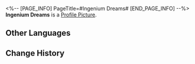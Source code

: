 <%-- [PAGE_INFO]
PageTitle=#Ingenium Dreams#
[END_PAGE_INFO] --%>
{{Item Infobox
|id          = 221001
|image       = Item Ingenium Dreams.png
|type        = Phone Wallpaper
|invCategory = 
|rarity      = 4
|effect      = After obtaining Phone wallpapers, they can be changed in the Phone function
|description = ''"Where in Aurum Alley should we eat at today?"''<br />''"The wait for dine-in at Aurum Alley is too long. Let's just order a delivery from the cycranes!"''
|source1     = [[Obtained from the Aurum Alley's Hustle and Bustle Event]]
}}
'''Ingenium Dreams''' is a [[Profile Picture]].

==Other Languages==
{{Other Languages
|en   = Ingenium Dreams
|zhs  = 机巧梦宵长
|zht  = 機巧夢宵長
|ja   = 宵長き機巧の夢
|ko   = 기나긴 기교의 꿈
|es   = Noche larga, sueño lúcido
|fr   = Rêves d'ingéniosité
|ru   = Долгий сон робоптахи
|th   = ค่ำคืนอันยาวนานของนกสมองกล
|vi   = Giấc Mơ Công Nghệ Hóa
|de   = Ingenium-Träume
|id   = Mimpi Ingenium
|pt   = Sonhos de Engenho
}}

==Change History==
{{Change History|1.3}}